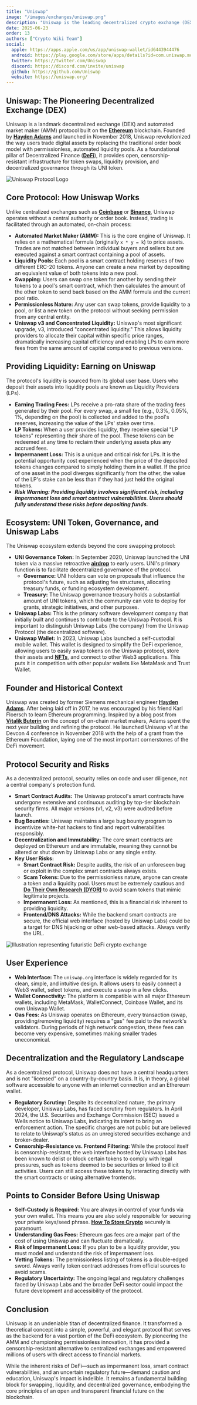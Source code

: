```yaml
---
title: "Uniswap"
image: "/images/exchanges/uniswap.png"
description: "Uniswap is the leading decentralized crypto exchange (DEX) that pioneered AMM."
date: 2025-06-23
order: 13
authors: ["Crypto Wiki Team"]
social:
  apple: https://apps.apple.com/us/app/uniswap-wallet/id6443944476
  android: https://play.google.com/store/apps/details?id=com.uniswap.mobile
  twitter: https://twitter.com/Uniswap
  discord: https://discord.com/invite/uniswap
  github: https://github.com/Uniswap
  website: https://uniswap.org/
---
```


## **Uniswap: The Pioneering Decentralized Exchange (DEX)**

Uniswap is a landmark decentralized exchange (DEX) and automated market maker (AMM) protocol built on the **[Ethereum](/posts/what-is-ethereum)** blockchain. Founded by **[Hayden Adams](/crypto-ogs/hayden-adams)** and launched in November 2018, Uniswap revolutionized the way users trade digital assets by replacing the traditional order book model with permissionless, automated liquidity pools. As a foundational pillar of Decentralized Finance (**[DeFi](/posts/what-is-defi)**), it provides open, censorship-resistant infrastructure for token swaps, liquidity provision, and decentralized governance through its UNI token.

![Uniswap Protocol Logo](/images/exchanges/uniswap.png)

## **Core Protocol: How Uniswap Works**

Unlike centralized exchanges such as **[Coinbase](/exchanges/coinbase)** or **[Binance](/exchanges/binance)**, Uniswap operates without a central authority or order book. Instead, trading is facilitated through an automated, on-chain process:

- **Automated Market Maker (AMM):** This is the core engine of Uniswap. It relies on a mathematical formula (originally `x * y = k`) to price assets. Trades are not matched between individual buyers and sellers but are executed against a smart contract containing a pool of assets.
- **Liquidity Pools:** Each pool is a smart contract holding reserves of two different ERC-20 tokens. Anyone can create a new market by depositing an equivalent value of both tokens into a new pool.
- **Swapping:** Users can swap one token for another by sending their tokens to a pool's smart contract, which then calculates the amount of the other token to send back based on the AMM formula and the current pool ratio.
- **Permissionless Nature:** Any user can swap tokens, provide liquidity to a pool, or list a new token on the protocol without seeking permission from any central entity.
- **Uniswap v3 and Concentrated Liquidity:** Uniswap's most significant upgrade, v3, introduced "concentrated liquidity." This allows liquidity providers to allocate their capital within specific price ranges, dramatically increasing capital efficiency and enabling LPs to earn more fees from the same amount of capital compared to previous versions.

## **Providing Liquidity: Earning on Uniswap**

The protocol's liquidity is sourced from its global user base. Users who deposit their assets into liquidity pools are known as Liquidity Providers (LPs).

- **Earning Trading Fees:** LPs receive a pro-rata share of the trading fees generated by their pool. For every swap, a small fee (e.g., 0.3%, 0.05%, 1%, depending on the pool) is collected and added to the pool's reserves, increasing the value of the LPs' stake over time.
- **LP Tokens:** When a user provides liquidity, they receive special "LP tokens" representing their share of the pool. These tokens can be redeemed at any time to reclaim their underlying assets plus any accrued fees.
- **Impermanent Loss:** This is a unique and critical risk for LPs. It is the potential opportunity cost experienced when the price of the deposited tokens changes compared to simply holding them in a wallet. If the price of one asset in the pool diverges significantly from the other, the value of the LP's stake can be less than if they had just held the original tokens.
- **_Risk Warning: Providing liquidity involves significant risk, including impermanent loss and smart contract vulnerabilities. Users should fully understand these risks before depositing funds._**

## **Ecosystem: UNI Token, Governance, and Uniswap Labs**

The Uniswap ecosystem extends beyond the core swapping protocol:

- **UNI Governance Token:** In September 2020, Uniswap launched the UNI token via a massive retroactive **[airdrop](/posts/understanding-crypto-airdrops)** to early users. UNI's primary function is to facilitate decentralized governance of the protocol.
  - **Governance:** UNI holders can vote on proposals that influence the protocol's future, such as adjusting fee structures, allocating treasury funds, or funding ecosystem development.
  - **Treasury:** The Uniswap governance treasury holds a substantial amount of UNI tokens, which the community can vote to deploy for grants, strategic initiatives, and other purposes.
- **Uniswap Labs:** This is the primary software development company that initially built and continues to contribute to the Uniswap Protocol. It is important to distinguish Uniswap Labs (the company) from the Uniswap Protocol (the decentralized software).
- **Uniswap Wallet:** In 2023, Uniswap Labs launched a self-custodial mobile wallet. This wallet is designed to simplify the DeFi experience, allowing users to easily swap tokens on the Uniswap protocol, store their assets and **[NFTs](/posts/are-nfts-dead)**, and connect to other Web3 applications. This puts it in competition with other popular wallets like MetaMask and Trust Wallet.

## **Founder and Historical Context**

Uniswap was created by former Siemens mechanical engineer **[Hayden Adams](/crypto-ogs/hayden-adams)**. After being laid off in 2017, he was encouraged by his friend Karl Floersch to learn Ethereum programming. Inspired by a blog post from **[Vitalik Buterin](/crypto-ogs/vitalik-buterin)** on the concept of on-chain market makers, Adams spent the next year building and refining the protocol. He launched Uniswap v1 at the Devcon 4 conference in November 2018 with the help of a grant from the Ethereum Foundation, laying one of the most important cornerstones of the DeFi movement.

## **Protocol Security and Risks**

As a decentralized protocol, security relies on code and user diligence, not a central company's protection fund.

- **Smart Contract Audits:** The Uniswap protocol's smart contracts have undergone extensive and continuous auditing by top-tier blockchain security firms. All major versions (v1, v2, v3) were audited before launch.
- **Bug Bounties:** Uniswap maintains a large bug bounty program to incentivize white-hat hackers to find and report vulnerabilities responsibly.
- **Decentralization and Immutability:** The core smart contracts are deployed on Ethereum and are immutable, meaning they cannot be altered or shut down by Uniswap Labs or any single entity.
- **Key User Risks:**
  - **Smart Contract Risk:** Despite audits, the risk of an unforeseen bug or exploit in the complex smart contracts always exists.
  - **Scam Tokens:** Due to the permissionless nature, anyone can create a token and a liquidity pool. Users must be extremely cautious and **[Do Their Own Research (DYOR)](/posts/do-your-own-research)** to avoid scam tokens that mimic legitimate projects.
  - **Impermanent Loss:** As mentioned, this is a financial risk inherent to providing liquidity.
  - **Frontend/DNS Attacks:** While the backend smart contracts are secure, the official web interface (hosted by Uniswap Labs) could be a target for DNS hijacking or other web-based attacks. Always verify the URL.

![Illustration representing futuristic DeFi crypto exchange](/images/posts/crypto-future.jpg)

## **User Experience**

- **Web Interface:** The `uniswap.org` interface is widely regarded for its clean, simple, and intuitive design. It allows users to easily connect a Web3 wallet, select tokens, and execute a swap in a few clicks.
- **Wallet Connectivity:** The platform is compatible with all major Ethereum wallets, including MetaMask, WalletConnect, Coinbase Wallet, and its own Uniswap Wallet.
- **Gas Fees:** As Uniswap operates on Ethereum, every transaction (swap, providing/removing liquidity) requires a "gas" fee paid to the network's validators. During periods of high network congestion, these fees can become very expensive, sometimes making smaller trades uneconomical.

## **Decentralization and the Regulatory Landscape**

As a decentralized protocol, Uniswap does not have a central headquarters and is not "licensed" on a country-by-country basis. It is, in theory, a global software accessible to anyone with an internet connection and an Ethereum wallet.

- **Regulatory Scrutiny:** Despite its decentralized nature, the primary developer, Uniswap Labs, has faced scrutiny from regulators. In April 2024, the U.S. Securities and Exchange Commission (SEC) issued a Wells notice to Uniswap Labs, indicating its intent to bring an enforcement action. The specific charges are not public but are believed to relate to Uniswap's status as an unregistered securities exchange and broker-dealer.
- **Censorship-Resistance vs. Frontend Filtering:** While the protocol itself is censorship-resistant, the web interface hosted by Uniswap Labs has been known to delist or block certain tokens to comply with legal pressures, such as tokens deemed to be securities or linked to illicit activities. Users can still access these tokens by interacting directly with the smart contracts or using alternative frontends.

## **Points to Consider Before Using Uniswap**

- **Self-Custody is Required:** You are always in control of your funds via your own wallet. This means you are also solely responsible for securing your private keys/seed phrase. **[How To Store Crypto](/posts/how-to-store-crypto)** securely is paramount.
- **Understanding Gas Fees:** Ethereum gas fees are a major part of the cost of using Uniswap and can fluctuate dramatically.
- **Risk of Impermanent Loss:** If you plan to be a liquidity provider, you must model and understand the risk of impermanent loss.
- **Vetting Tokens:** The permissionless listing of tokens is a double-edged sword. Always verify token contract addresses from official sources to avoid scams.
- **Regulatory Uncertainty:** The ongoing legal and regulatory challenges faced by Uniswap Labs and the broader DeFi sector could impact the future development and accessibility of the protocol.

## **Conclusion**

Uniswap is an undeniable titan of decentralized finance. It transformed a theoretical concept into a simple, powerful, and elegant protocol that serves as the backend for a vast portion of the DeFi ecosystem. By pioneering the AMM and championing permissionless innovation, it has provided a censorship-resistant alternative to centralized exchanges and empowered millions of users with direct access to financial markets.

While the inherent risks of DeFi—such as impermanent loss, smart contract vulnerabilities, and an uncertain regulatory future—demand caution and education, Uniswap's impact is indelible. It remains a fundamental building block for swapping, liquidity, and decentralized governance, embodying the core principles of an open and transparent financial future on the blockchain.
